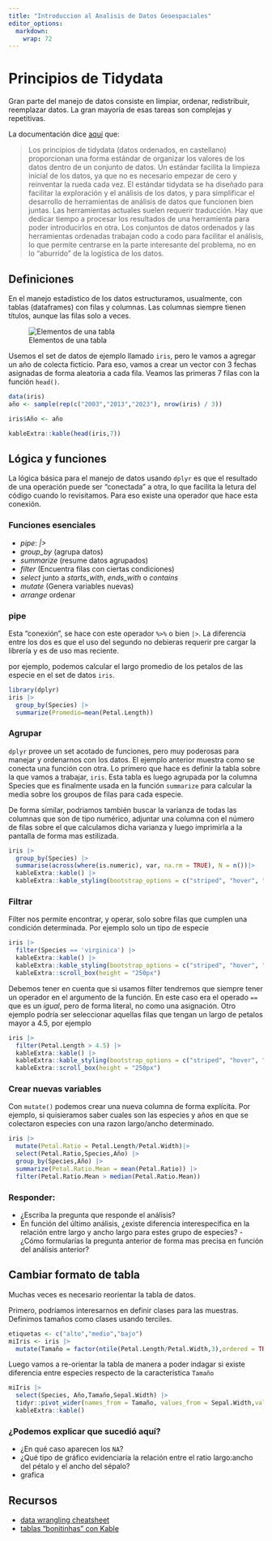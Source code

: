 ```yaml
---
title: "Introduccion al Analisis de Datos Geoespaciales"
editor_options: 
  markdown: 
    wrap: 72
---
```


# Principios de Tidydata

Gran parte del manejo de datos consiste en limpiar, ordenar,
redistribuir, reemplazar datos. La gran mayoría de esas tareas son
complejas y repetitivas.

La documentación dice
[aqui](https://cran.r-project.org/web/packages/tidyr/vignettes/tidy-data.html)
que:

> Los principios de tidydata (datos ordenados, en castellano)
> proporcionan una forma estándar de organizar los valores de los datos
> dentro de un conjunto de datos. Un estándar facilita la limpieza
> inicial de los datos, ya que no es necesario empezar de cero y
> reinventar la rueda cada vez. El estándar tidydata se ha diseñado para
> facilitar la exploración y el análisis de los datos, y para
> simplificar el desarrollo de herramientas de análisis de datos que
> funcionen bien juntas. Las herramientas actuales suelen requerir
> traducción. Hay que dedicar tiempo a procesar los resultados de una
> herramienta para poder introducirlos en otra. Los conjuntos de datos
> ordenados y las herramientas ordenadas trabajan codo a codo para
> facilitar el análisis, lo que permite centrarse en la parte
> interesante del problema, no en lo "aburrido" de la logística de los
> datos.

## Definiciones

En el manejo estadístico de los datos estructuramos, usualmente, con
tablas (dataframes) con filas y columnas. Las columnas siempre tienen
títulos, aunque las filas solo a veces.

![Elementos de una
tabla](https://d33wubrfki0l68.cloudfront.net/6f1ddb544fc5c69a2478e444ab8112fb0eea23f8/91adc/images/tidy-1.png)

Usemos el set de datos de ejemplo llamado `iris`, pero le vamos a
agregar un año de colecta ficticio. Para eso, vamos a crear un vector
con 3 fechas asignadas de forma aleatoria a cada fila. Veamos las
primeras 7 filas con la función `head()`.

```r

data(iris)
año <- sample(rep(c("2003","2013","2023"), nrow(iris) / 3))

iris$Año <- año

kableExtra::kable(head(iris,7))
```

## Lógica y funciones

La lógica básica para el manejo de datos usando `dplyr` es que el
resultado de una operación puede ser "conectada" a otra, lo que facilita
la letura del código cuando lo revisitamos. Para eso existe una operador
que hace esta conexión.

### Funciones esenciales

-   *pipe*: *\|\>*
-   *group_by* (agrupa datos)
-   *summarize* (resume datos agrupados)
-   *filter* (Encuentra filas con ciertas condiciones)
-   *select* junto a *starts_with*, *ends_with* o *contains*
-   *mutate* (Genera variables nuevas)
-   *arrange* ordenar

### pipe

Esta "conexión", se hace con este operador `%>%` o bien `|>`. La
diferencia entre los dos es que el uso del segundo no debieras requerir
pre cargar la librería y es de uso mas reciente.

por ejemplo, podemos calcular el largo promedio de los petalos de las
especie en el set de datos `iris`.

```r
library(dplyr)
iris |>
  group_by(Species) |>
  summarize(Promedio=mean(Petal.Length)) 
```

### Agrupar

`dplyr` provee un set acotado de funciones, pero muy poderosas para
manejar y ordenarnos con los datos. El ejemplo anterior muestra como se
conecta una función con otra. Lo primero que hace es definir la tabla
sobre la que vamos a trabajar, `iris`. Esta tabla es luego agrupada por
la columna Species que es finalmente usada en la función `summarize`
para calcular la media sobre los groupos de filas para cada especie.

De forma similar, podriamos también buscar la varianza de todas las
columnas que son de tipo numérico, adjuntar una columna con el número de
filas sobre el que calculamos dicha varianza y luego imprimirla a la
pantalla de forma mas estilizada.

```r
iris |>
  group_by(Species) |>
  summarise(across(where(is.numeric), var, na.rm = TRUE), N = n())|>
  kableExtra::kable() |>
  kableExtra::kable_styling(bootstrap_options = c("striped", "hover", "condensed", "responsive"), full_width = F)
```

### Filtrar

Filter nos permite encontrar, y operar, solo sobre filas que cumplen una
condición determinada. Por ejemplo solo un tipo de especie

```r
iris |>
  filter(Species == 'virginica') |>
  kableExtra::kable() |> 
  kableExtra::kable_styling(bootstrap_options = c("striped", "hover", "condensed", "responsive"), full_width = F) |>
  kableExtra::scroll_box(height = "250px")
```

Debemos tener en cuenta que si usamos filter tendremos que siempre tener
un operador en el argumento de la función. En este caso era el operado
`==` que es un *igual*, pero de forma literal, no como una asignación.
Otro ejemplo podría ser seleccionar aquellas filas que tengan un largo
de petalos mayor a 4.5, por ejemplo

```r
iris |>
  filter(Petal.Length > 4.5) |>
  kableExtra::kable() |>
  kableExtra::kable_styling(bootstrap_options = c("striped", "hover", "condensed", "responsive"), full_width = F) |>
  kableExtra::scroll_box(height = "250px")
```

### Crear nuevas variables

Con `mutate()` podemos crear una nueva columna de forma explícita. Por
ejemplo, si quisieramos saber cuales son las especies y años en que se
colectaron especies con una razon largo/ancho determinado.

```r
iris |>
  mutate(Petal.Ratio = Petal.Length/Petal.Width)|>
  select(Petal.Ratio,Species,Año) |>
  group_by(Species,Año) |>
  summarize(Petal.Ratio.Mean = mean(Petal.Ratio)) |>
  filter(Petal.Ratio.Mean > median(Petal.Ratio.Mean))
```

### Responder:

-   ¿Escriba la pregunta que responde el análisis?
-   En función del último análisis, ¿existe diferencia interespecífica
    en la relación entre largo y ancho largo para estes grupo de
    especies? -¿Cómo formularías la pregunta anterior de forma mas
    precisa en función del análisis anterior?

## Cambiar formato de tabla

Muchas veces es necesario reorientar la tabla de datos.

Primero, podríamos interesarnos en definir clases para las muestras.
Definimos tamaños como clases usando terciles.

```r
etiquetas <- c("alto","medio","bajo")
miIris <- iris |>
  mutate(Tamaño = factor(ntile(Petal.Length/Petal.Width,3),ordered = TRUE, labels = etiquetas))
```

Luego vamos a re-orientar la tabla de manera a poder indagar si existe
diferencia entre especies respecto de la característica `Tamaño`

```r
miIris |>
  select(Species, Año,Tamaño,Sepal.Width) |>
  tidyr::pivot_wider(names_from = Tamaño, values_from = Sepal.Width,values_fn=mean) |>
  kableExtra::kable()
```

### ¿Podemos explicar que sucedió aquí?

-   ¿En qué caso aparecen los `NA`?
-   ¿Qué tipo de gráfico evidenciaría la relación entre el ratio
    largo:ancho del pétalo y el ancho del sépalo?
-   grafica

## Recursos

-   [data wrangling cheatsheet](https://www.rstudio.com/wp-content/uploads/2015/02/data-wrangling-cheatsheet.pdf)
-   [tablas "bonitinhas" con Kable](https://haozhu233.github.io/kableExtra/awesome_table_in_html.html)

